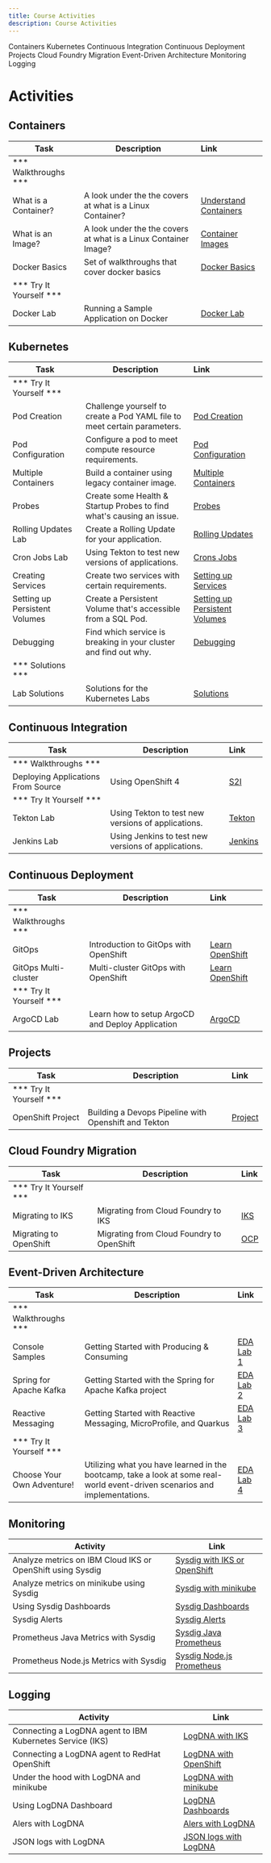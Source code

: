 ```yaml
---
title: Course Activities
description: Course Activities
---
```


<AnchorLinks>
  <AnchorLink>Containers</AnchorLink>
  <AnchorLink>Kubernetes</AnchorLink>
  <AnchorLink>Continuous Integration</AnchorLink>
  <AnchorLink>Continuous Deployment</AnchorLink>
  <AnchorLink>Projects</AnchorLink>
  <AnchorLink>Cloud Foundry Migration</AnchorLink>
  <AnchorLink>Event-Driven Architecture</AnchorLink>
  <AnchorLink>Monitoring</AnchorLink>
  <AnchorLink>Logging</AnchorLink>
</AnchorLinks>

# Activities

## Containers

| Task                            | Description         | Link        |
| --------------------------------| ------------------  |:----------- |
| *** Walkthroughs ***                         |         |         |     |
| What is a Container? | A look under the the covers at what is a Linux Container? | <a href="https://www.katacoda.com/courses/container-runtimes/what-is-a-container" target="_blank">Understand Containers</a> |
| What is an Image? | A look under the the covers at what is a Linux Container Image? | <a href="https://www.katacoda.com/courses/container-runtimes/what-is-a-container-image" target="_blank">Container Images</a> |
| Docker Basics | Set of walkthroughs that cover docker basics | <a href="https://www.katacoda.com/courses/docker" target="_blank">Docker Basics</a> |
| *** Try It Yourself ***                         |         |         |
| Docker Lab | Running a Sample Application on Docker | [Docker Lab](../containers/activities) |

## Kubernetes

| Task                            | Description         | Link        |
| --------------------------------| ------------------  |:----------- |
| *** Try It Yourself ***                         |         |         |
| Pod Creation | Challenge yourself to create a Pod YAML file to meet certain parameters. | [Pod Creation](../kubernetes/activities/labs/lab1) |
| Pod Configuration | Configure a pod to meet compute resource requirements. | [Pod Configuration](../kubernetes/activities/labs/lab2) |
| Multiple Containers | Build a container using legacy container image.| [Multiple Containers](../kubernetes/activities/labs/lab3) |
| Probes | Create some Health & Startup Probes to find what's causing an issue.  | [Probes](../kubernetes/activities/labs/lab4) |
| Rolling Updates Lab | Create a Rolling Update for your application.  | [Rolling Updates](../kubernetes/activities/labs/lab6) |
| Cron Jobs Lab | Using Tekton to test new versions of applications. | [Crons Jobs](../kubernetes/activities/labs/lab7) |
| Creating Services | Create two services with certain requirements. | [Setting up Services](../kubernetes/activities/labs/lab8) |
| Setting up Persistent Volumes | Create a Persistent Volume that's accessible from a SQL Pod. | [Setting up Persistent Volumes](../kubernetes/activities/labs/lab10) |
| Debugging | Find which service is breaking in your cluster and find out why.  | [Debugging](../kubernetes/activities/labs/lab5) |
| *** Solutions ***                         |         |         |
| Lab Solutions | Solutions for the Kubernetes Labs  | [Solutions](../kubernetes/activities/labs/solutions) |

## Continuous Integration

| Task                            | Description         | Link        |
| --------------------------------| ------------------  |:----------- |
| *** Walkthroughs ***                         |         |         |
| Deploying Applications From Source |  Using OpenShift 4 | [S2I](https://learn.openshift.com/introduction/deploying-python/) |
| *** Try It Yourself ***                         |         |         |
| Tekton Lab | Using Tekton to test new versions of applications. | [Tekton](../continuous-integration/activities/) |
| Jenkins Lab | Using Jenkins to test new versions of applications. | [Jenkins](../continuous-integration/activities/jenkins-lab/) |

## Continuous Deployment

| Task                            | Description         | Link        |
| --------------------------------| ------------------  |:----------- |
| *** Walkthroughs ***                         |         |         |     |
| GitOps | Introduction to GitOps with OpenShift | [Learn OpenShift](https://learn.openshift.com/introduction/gitops-introduction/) |
| GitOps Multi-cluster | Multi-cluster GitOps with OpenShift | [Learn OpenShift](https://learn.openshift.com/introduction/gitops-multicluster/) |
| *** Try It Yourself ***                         |         |         |
| ArgoCD Lab | Learn how to setup ArgoCD and Deploy Application | [ArgoCD](../continuous-deployment/activities) |

## Projects

| Task                            | Description         | Link        |
| --------------------------------| ------------------  |:----------- |
| *** Try It Yourself ***                         |         |         |
| OpenShift Project | Building a Devops Pipeline with Openshift and Tekton | [Project](../project-cicd/) |

## Cloud Foundry Migration

| Task                            | Description         | Link        |
| --------------------------------| ------------------  |:----------- |
| *** Try It Yourself ***                         |         |         |
| Migrating to IKS | Migrating from Cloud Foundry to IKS | [IKS](../cf-to-k8s/iks-migration/) |
| Migrating to OpenShift | Migrating from Cloud Foundry to OpenShift | [OCP](../cf-to-k8s/oc-migration/) |

## Event-Driven Architecture

| Task                            | Description         | Link        |
| --------------------------------| ------------------  |:----------- |
| *** Walkthroughs ***                         |         |         |     |
| Console Samples | Getting Started with Producing & Consuming | [EDA Lab 1](../eda/activities/labs/lab1/) |
| Spring for Apache Kafka | Getting Started with the Spring for Apache Kafka project | [EDA Lab 2](../eda/activities/labs/lab2/) |
| Reactive Messaging | Getting Started with Reactive Messaging, MicroProfile, and Quarkus | [EDA Lab 3](../eda/activities/labs/lab3/) |
| *** Try It Yourself ***                         |         |         |
| Choose Your Own Adventure! | Utilizing what you have learned in the bootcamp, take a look at some real-world event-driven scenarios and implementations. | [EDA Lab 4](../eda/activities/labs/lab4/)  |

## Monitoring

| Activity                        | Link       |
| --------------------------------|----------- |
| Analyze metrics on IBM Cloud IKS or OpenShift using Sysdig|  [Sysdig with IKS or OpenShift](https://cloud.ibm.com/docs/Monitoring-with-Sysdig?topic=Monitoring-with-Sysdig-kubernetes_cluster) |
| Analyze metrics on minikube using Sysdig |  [Sysdig with minikube](../monitoring/sysdig/activities/minikube/) |
| Using Sysdig Dashboards |  [Sysdig Dashboards](../monitoring/sysdig/activities/dashboards/) |
| Sysdig Alerts  |  [Sysdig Alerts](../monitoring/sysdig/activities/alerts/) |
| Prometheus Java Metrics with Sysdig  |  [Sysdig Java Prometheus](../monitoring/sysdig/activities/prometheus/java) |
| Prometheus Node.js Metrics with Sysdig  |  [Sysdig Node.js Prometheus](../monitoring/sysdig/activities/prometheus/nodejs) |

## Logging

| Activity                        | Link       |
| --------------------------------|----------- |
| Connecting a LogDNA agent to IBM Kubernetes Service (IKS)|  [LogDNA with IKS](https://cloud.ibm.com/docs/Log-Analysis-with-LogDNA?topic=Log-Analysis-with-LogDNA-config_agent_kube_cluster) |
| Connecting a LogDNA agent to RedHat OpenShift|  [LogDNA with OpenShift](https://cloud.ibm.com/docs/Log-Analysis-with-LogDNA?topic=Log-Analysis-with-LogDNA-config_agent_kube_cluster) |
| Under the hood with LogDNA and minikube |  [LogDNA with minikube](../monitoring/logdna/activities/minikube/) |
| Using LogDNA Dashboard |  [LogDNA Dashboards](../monitoring/logdna/activities/dashboards/) |
| Alers with LogDNA |  [Alers with LogDNA](../monitoring/logdna/activities/alerts/) |
| JSON logs with LogDNA |  [JSON logs with LogDNA ](../monitoring/logdna/activities/logger/nodejs) |

